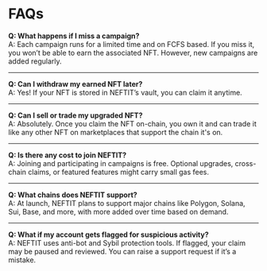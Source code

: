 # FAQs

**Q: What happens if I miss a campaign?**\
A: Each campaign runs for a limited time and on FCFS based. If you miss it, you won’t be able to earn the associated NFT. However, new campaigns are added regularly.

***

**Q: Can I withdraw my earned NFT later?**\
A: Yes! If your NFT is stored in NEFTIT’s vault, you can claim it anytime.

***

**Q: Can I sell or trade my upgraded NFT?**\
A: Absolutely. Once you claim the NFT on-chain, you own it and can trade it like any other NFT on marketplaces that support the chain it's on.

***

**Q: Is there any cost to join NEFTIT?**\
A: Joining and participating in campaigns is free. Optional upgrades, cross-chain claims, or featured features might carry small gas fees.

***

**Q: What chains does NEFTIT support?**\
A: At launch, NEFTIT plans to support major chains like Polygon, Solana, Sui, Base, and more, with more added over time based on demand.

***

**Q: What if my account gets flagged for suspicious activity?**\
A: NEFTIT uses anti-bot and Sybil protection tools. If flagged, your claim may be paused and reviewed. You can raise a support request if it’s a mistake.

